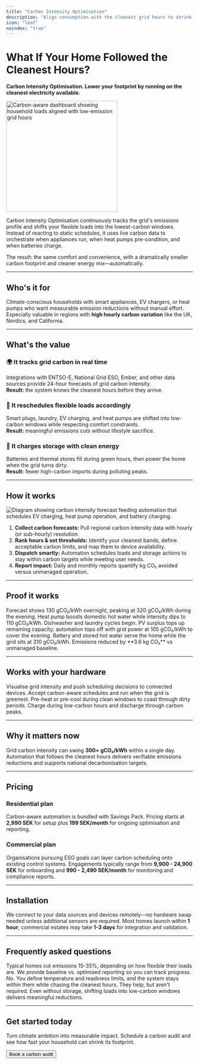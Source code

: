 ```yaml
---
title: "Carbon Intensity Optimisation"
description: "Align consumption with the cleanest grid hours to shrink your footprint automatically."
icon: "leaf"
noindex: "true"
---
```


# What If Your Home Followed the Cleanest Hours?

**Carbon Intensity Optimisation. Lower your footprint by running on the cleanest electricity available.**

<img
  src="/images/hero-light.png"
  alt="Carbon-aware dashboard showing household loads aligned with low-emission grid hours"
  noZoom={true}
  height="300"
  className="rounded-xl"
/>

Carbon Intensity Optimisation continuously tracks the grid's emissions profile and shifts your flexible loads into the lowest-carbon windows. Instead of reacting to static schedules, it uses live carbon data to orchestrate when appliances run, when heat pumps pre-condition, and when batteries charge.

The result: the same comfort and convenience, with a dramatically smaller carbon footprint and cleaner energy mix—automatically.

---

## Who's it for

Climate-conscious households with smart appliances, EV chargers, or heat pumps who want measurable emission reductions without manual effort. Especially valuable in regions with **high hourly carbon variation** like the UK, Nordics, and California.

---

## What's the value

### 🌍 It tracks grid carbon in real time

Integrations with ENTSO-E, National Grid ESO, Ember, and other data sources provide 24-hour forecasts of grid carbon intensity.\
**Result:** the system knows the cleanest hours before they arrive.

### 🔄 It reschedules flexible loads accordingly

Smart plugs, laundry, EV charging, and heat pumps are shifted into low-carbon windows while respecting comfort constraints.\
**Result:** meaningful emissions cuts without lifestyle sacrifice.

### 🔋 It charges storage with clean energy

Batteries and thermal stores fill during green hours, then power the home when the grid turns dirty.\
**Result:** fewer high-carbon imports during polluting peaks.

---

## How it works

![Diagram showing carbon intensity forecast feeding automation that schedules EV charging, heat pump operation, and battery charging.](/images/hero-dark.png)

1. **Collect carbon forecasts:** Pull regional carbon intensity data with hourly (or sub-hourly) resolution.
2. **Rank hours & set thresholds:** Identify your cleanest bands, define acceptable carbon limits, and map them to device availability.
3. **Dispatch smartly:** Automation schedules loads and storage actions to stay within carbon targets while meeting user needs.
4. **Report impact:** Daily and monthly reports quantify kg CO₂ avoided versus unmanaged operation.

---

## Proof it works

<Steps>
  <Step title="07:00 - Carbon alert">
    Forecast shows 130 gCO₂/kWh overnight, peaking at 320 gCO₂/kWh during the evening.
  </Step>
  <Step title="10:00 - Clean window opens">
    Heat pump boosts domestic hot water while intensity dips to 110 gCO₂/kWh. Dishwasher and laundry cycles begin.
  </Step>
  <Step title="15:00 - Battery charges green">
    PV surplus tops up remaining capacity; automation tops off with grid power at 105 gCO₂/kWh to cover the evening.
  </Step>
  <Step title="19:00 - Dirty peak avoided">
    Battery and stored hot water serve the home while the grid sits at 310 gCO₂/kWh. Emissions reduced by **3.6 kg CO₂** vs unmanaged baseline.
  </Step>
</Steps>

---

## Works with your hardware

<CardGroup cols={2}>
  <Card title="Carbon-Aware Apps" icon="gauge">
    Visualise grid intensity and push scheduling decisions to connected devices.
  </Card>
  <Card title="Smart Appliances" icon="washer">
    Accept carbon-aware schedules and run when the grid is greenest.
  </Card>
  <Card title="Heat Pumps & Thermal Stores" icon="flame">
    Pre-heat or pre-cool during clean windows to coast through dirty periods.
  </Card>
  <Card title="Battery Storage" icon="battery">
    Charge during low-carbon hours and discharge through carbon peaks.
  </Card>
</CardGroup>

---

## Why it matters now

Grid carbon intensity can swing **300+ gCO₂/kWh** within a single day. Automation that follows the cleanest hours delivers verifiable emissions reductions and supports national decarbonisation targets.

---

## Pricing

### Residential plan

Carbon-aware automation is bundled with Savings Pack. Pricing starts at **2,990 SEK** for setup plus **199 SEK/month** for ongoing optimisation and reporting.

### Commercial plan

Organisations pursuing ESG goals can layer carbon scheduling onto existing control systems. Engagements typically range from **9,900 - 24,900 SEK** for onboarding and **990 - 2,490 SEK/month** for monitoring and compliance reports.

---

## Installation

We connect to your data sources and devices remotely—no hardware swap needed unless additional sensors are required. Most homes launch within **1 hour**; commercial estates may take **1-3 days** for integration and validation.

---

## Frequently asked questions

<AccordionGroup>
  <Accordion title="How much carbon can I realistically save?">
    Typical homes cut emissions 15-35%, depending on how flexible their loads are. We provide baseline vs. optimised reporting so you can track progress.
  </Accordion>
  <Accordion title="Will this affect comfort or hot water availability?">
    No. You define temperature and readiness limits, and the system stays within them while chasing the cleanest hours.
  </Accordion>
  <Accordion title="Do I need solar or a battery?">
    They help, but aren't required. Even without storage, shifting loads into low-carbon windows delivers meaningful reductions.
  </Accordion>
</AccordionGroup>

---

## Get started today

Turn climate ambition into measurable impact. Schedule a carbon audit and see how fast your household can shrink its footprint.

<Button href="/get-started" variant="primary" className="mt-4">
  Book a carbon audit
</Button>
